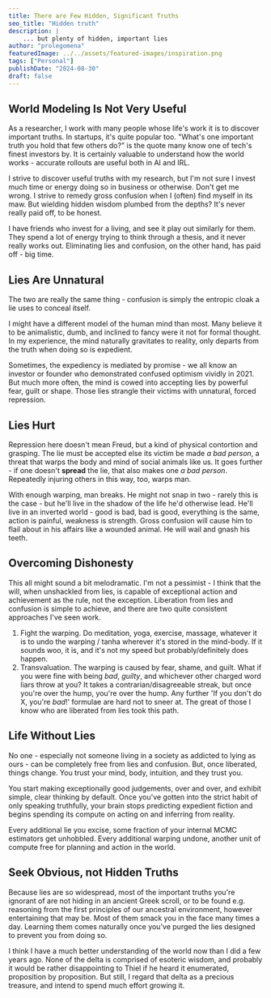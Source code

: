 ```yaml
---
title: There are Few Hidden, Significant Truths
seo_title: "Hidden truth"
description: |
    ... but plenty of hidden, important lies
author: "prolegomena"
featuredImage: ../../assets/featured-images/inspiration.png
tags: ["Personal"]
publishDate: "2024-08-30"
draft: false
---
```


## World Modeling Is Not Very Useful
As a researcher, I work with many people whose life's work it is to discover important truths. 
In startups, it's quite popular too. "What's one important truth you hold that few others do?" is the quote many know one of tech's finest investors by.
It is certainly valuable to understand how the world works - accurate rollouts are useful both in AI and IRL.

I strive to discover useful truths with my research, but I'm not sure I invest much time or energy doing so in business or otherwise.
Don't get me wrong. I strive to remedy gross confusion when I (often) find myself in its maw. But wielding hidden wisdom plumbed from the depths? It's never really paid off, to be honest.

I have friends who invest for a living, and see it play out similarly for them. They spend a lot of energy trying to think through a thesis, and it never really works out.
Eliminating lies and confusion, on the other hand, has paid off - big time.

## Lies Are Unnatural
The two are really the same thing - confusion is simply the entropic cloak a lie uses to conceal itself.

I might have a different model of the human mind than most. Many believe it to be animalistic, dumb, and inclined to fancy were it not for formal thought. 
In my experience, the mind naturally gravitates to reality, only departs from the truth when doing so is expedient.

Sometimes, the expediency is mediated by promise - we all know an investor or founder who demonstrated confused optimism vividly in 2021.
But much more often, the mind is cowed into accepting lies by powerful fear, guilt or shape. Those lies strangle their victims with unnatural, forced repression. 

## Lies Hurt

Repression here doesn't mean Freud, but a kind of physical contortion and grasping. The lie must be accepted else its victim be made *a bad person*, a threat that warps the body and mind of social animals like us.
It goes further - if one doesn't **spread** the lie, that also makes one *a bad person*. Repeatedly injuring others in this way, too, warps man.

With enough warping, man breaks. He might not snap in two - rarely this is the case - but he'll live in the shadow of the life he'd otherwise lead.
He'll live in an inverted world - good is bad, bad is good, everything is the same, action is painful, weakness is strength. Gross confusion will cause him to flail about in his affairs like a wounded animal. He will wail and gnash his teeth.

## Overcoming Dishonesty

This all might sound a bit melodramatic. I'm not a pessimist - I think that the will, when unshackled from lies, is capable of exceptional action and achievement as the rule, not the exception.
Liberation from lies and confusion is simple to achieve, and there are two quite consistent approaches I've seen work.

1. Fight the warping. Do meditation, yoga, exercise, massage, whatever it is to undo the warping / tanha wherever it's stored in the mind-body. If it sounds woo, it is, and it's not my speed but probably/definitely does happen.
2. Transvaluation. The warping is caused by fear, shame, and guilt. What if you were fine with being *bad*, *guilty*, and whichever other charged word liars throw at you? It takes a contrarian/disagreeable streak, but once you're over the hump, you're over the hump. Any further 'If you don't do X, you're *bad*!' formulae are hard not to sneer at. The great of those I know who are liberated from lies took this path.

## Life Without Lies

No one - especially not someone living in a society as addicted to lying as ours - can be completely free from lies and confusion. 
But, once liberated, things change. You trust your mind, body, intuition, and they trust you. 

You start making exceptionally good judgements, over and over, and exhibit simple, clear thinking by default. 
Once you've gotten into the strict habit of only speaking truthfully, your brain stops predicting expedient fiction and begins spending its compute on acting on and inferring from reality.

Every additional lie you excise, some fraction of your internal MCMC estimators get unhobbled. Every additional warping undone, another unit of compute free for planning and action in the world.

## Seek Obvious, not Hidden Truths

Because lies are so widespread, most of the important truths you're ignorant of are not hiding in an ancient Greek scroll, or to be found e.g. reasoning from the first principles of our ancestral environment, however entertaining that may be.
Most of them smack you in the face many times a day. Learning them comes naturally once you've purged the lies designed to prevent you from doing so.

I think I have a much better understanding of the world now than I did a few years ago. None of the delta is comprised of esoteric wisdom, and probably it would be rather disappointing to Thiel if he heard it enumerated, proposition by proposition.
But still, I regard that delta as a precious treasure, and intend to spend much effort growing it. 
